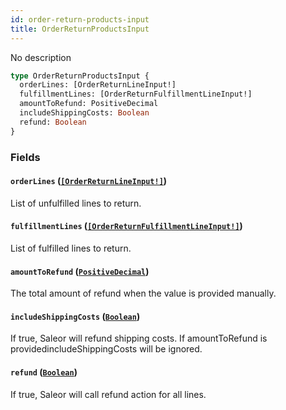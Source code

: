 ```yaml
---
id: order-return-products-input
title: OrderReturnProductsInput
---
```


No description

```graphql
type OrderReturnProductsInput {
  orderLines: [OrderReturnLineInput!]
  fulfillmentLines: [OrderReturnFulfillmentLineInput!]
  amountToRefund: PositiveDecimal
  includeShippingCosts: Boolean
  refund: Boolean
}
```

### Fields

#### `orderLines` ([`[OrderReturnLineInput!]`](/docs/developer/api-reference/inputs/order-return-line-input))

List of unfulfilled lines to return.

#### `fulfillmentLines` ([`[OrderReturnFulfillmentLineInput!]`](/docs/developer/api-reference/inputs/order-return-fulfillment-line-input))

List of fulfilled lines to return.

#### `amountToRefund` ([`PositiveDecimal`](/docs/developer/api-reference/scalars/positive-decimal))

The total amount of refund when the value is provided manually.

#### `includeShippingCosts` ([`Boolean`](/docs/developer/api-reference/scalars/boolean))

If true, Saleor will refund shipping costs. If amountToRefund is providedincludeShippingCosts will be ignored.

#### `refund` ([`Boolean`](/docs/developer/api-reference/scalars/boolean))

If true, Saleor will call refund action for all lines.
